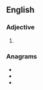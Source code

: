 ==English==

===Adjective===
{{head|en|adjective superlative form}}

# {{en-superlative of|rosy}}

===Anagrams===
* {{l|en|sorites}}
* {{l|en|sorties}}
* {{l|en|stories}}